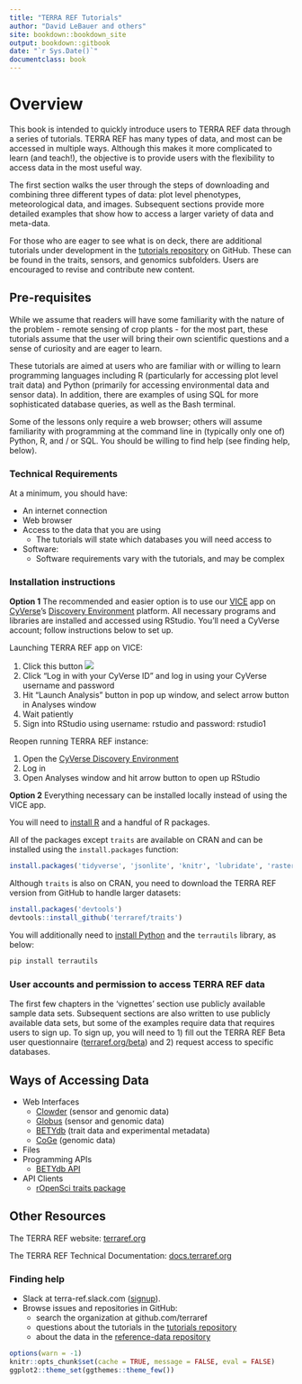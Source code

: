 ```yaml
---
title: "TERRA REF Tutorials"
author: "David LeBauer and others"
site: bookdown::bookdown_site
output: bookdown::gitbook
date: "`r Sys.Date()`"
documentclass: book
---
```



# Overview

This book is intended to quickly introduce users to TERRA REF data through a series of tutorials. TERRA REF has many types of data, and most can be  accessed in multiple ways. Although this makes it more complicated to learn (and teach!), the objective is to provide users with the flexibility to access data in the most useful way.

The first section walks the user through the steps of downloading and combining three different types of data: plot level phenotypes, meteorological data, and images. Subsequent sections provide more detailed examples that show how to access a larger variety of data and meta-data.

For those who are eager to see what is on deck, there are additional tutorials under development in the [tutorials repository](https://github.com/terraref/tutorials) on GitHub. These can be found in the traits, sensors, and genomics subfolders. Users are encouraged to revise and contribute new content.

## Pre-requisites

While we assume that readers will have some familiarity with the nature of the problem - remote sensing of crop plants - for the most part, these tutorials assume that the user will bring their own scientific questions and a sense of curiosity and are eager to learn. 

These tutorials are aimed at users who are familiar with or willing to learn programming languages including R (particularly for accessing plot level trait data) and Python (primarily for accessing environmental data and sensor data). In addition, there are examples of using SQL for more sophisticated database queries, as well as the Bash terminal.

Some of the lessons only require a web browser; others will assume familiarity with programming at the command line in (typically only one of) Python, R, and / or SQL. You should be willing to find help (see finding help, below).

### Technical Requirements

At a minimum, you should have:

* An internet connection
* Web browser
* Access to the data that you are using
    + The tutorials will state which databases you will need access to
* Software:
    + Software requirements vary with the tutorials, and may be complex

### Installation instructions {#installation-instructions}

**Option 1** The recommended and easier option is to use our [VICE](https://learning.cyverse.org/projects/vice/en/latest/getting_started/about.html) app on [CyVerse](https://cyverse.org/)'s [Discovery Environment](https://de.cyverse.org/de/) platform. All necessary programs and libraries are installed and accessed using RStudio. You'll need a CyVerse account; follow instructions below to set up. 

Launching TERRA REF app on VICE: 

1. Click this button <a href="https://de.cyverse.org/de/?type=quick-launch&quick-launch-id=27203e0f-e2a1-4846-be0c-e97cb6ef60f2&app-id=041dd9c4-b964-11e9-a238-008cfa5ae621" target="_blank"><img src="https://de.cyverse.org/Powered-By-CyVerse-blue.svg"></a>
2. Click "Log in with your CyVerse ID" and log in using your CyVerse username and password
3. Hit "Launch Analysis" button in pop up window, and select arrow button in Analyses window
4. Wait patiently
5. Sign into RStudio using username: rstudio and password: rstudio1

Reopen running TERRA REF instance: 

1. Open the [CyVerse Discovery Environment](https://de.cyverse.org/de/)
2. Log in
3. Open Analyses window and hit arrow button to open up RStudio

**Option 2** Everything necessary can be installed locally instead of using the VICE app. 

You will need to [install R](https://www.r-project.org/) and a handful of R packages. 

All of the packages except `traits` are available on CRAN and can be installed using the `install.packages` function:

```r
install.packages('tidyverse', 'jsonlite', 'knitr', 'lubridate', 'raster', 'sf')
```

Although `traits` is also on CRAN, you need to download the TERRA REF version from GitHub to handle larger datasets: 

```r
install.packages('devtools')
devtools::install_github('terraref/traits')
```
You will additionally need to [install Python](https://www.python.org/downloads/) and the `terrautils` library, as below: 

```sh
pip install terrautils
```

### User accounts and permission to access TERRA REF data {#user-accounts}

The first few chapters in the 'vignettes' section use publicly available sample data sets.
Subsequent sections are also written to use publicly available data sets, but some of the examples require data that requires users to sign up.
To sign up, you will need to 1) fill out the TERRA REF Beta user questionnaire ([terraref.org/beta](https://terraref.org/beta)) and 2) request access to specific databases.

<!-- Not sure where this goes, either in documentation or perhaps in an appendix. But I don't think this belongs in the introduction. Perhaps after the vignettes chapter
-->

## Ways of Accessing Data

* Web Interfaces
    + [Clowder](https://docs.terraref.org/user-manual/how-to-access-data/using-clowder-sensor-and-genoomics-data) (sensor and genomic data)
    + [Globus](https://docs.terraref.org/user-manual/how-to-access-data/using-globus-sensor-and-genomics-data) (sensor and genomic data)
    + [BETYdb](https://docs.terraref.org/user-manual/how-to-access-data/using-betydb-trait-data-experimental-metadata) (trait data and experimental metadata)
    + [CoGe](https://docs.terraref.org/user-manual/how-to-access-data/using-coge-genomics) (genomic data)
* Files
* Programming APIs
    + [BETYdb API](https://pecan.gitbook.io/betydb-data-access/api-for-url-based-queries)
* API Clients
    + [rOpenSci traits package](https://pecan.gitbook.io/betydb-data-access/ropensci-traits-package)

## Other Resources

The TERRA REF website: [terraref.org](http://terraref.org/)

The TERRA REF Technical Documentation: [docs.terraref.org](https://docs.terraref.org)


### Finding help

- Slack at terra-ref.slack.com ([signup](https://terraref-slack-invite.herokuapp.com/)).
- Browse issues and repositories in GitHub: 
  - search the organization at github.com/terraref
  - questions about the tutorials in the [tutorials repository](https://github.com/terraref/tutorials/issues)
  - about the data in the [reference-data repository](https://github.com/terraref/reference-data/issues)

```r
options(warn = -1)
knitr::opts_chunk$set(cache = TRUE, message = FALSE, eval = FALSE)
ggplot2::theme_set(ggthemes::theme_few())
```
